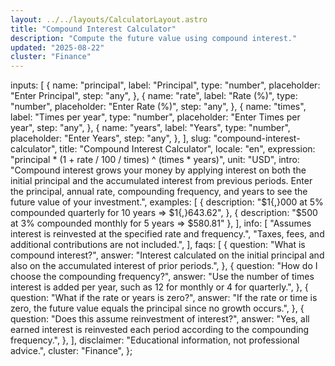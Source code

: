 ```yaml
---
layout: ../../layouts/CalculatorLayout.astro
title: "Compound Interest Calculator"
description: "Compute the future value using compound interest."
updated: "2025-08-22"
cluster: "Finance"
---
```



  inputs: [
    {
      name: "principal",
      label: "Principal",
      type: "number",
      placeholder: "Enter Principal",
      step: "any",
    },
    {
      name: "rate",
      label: "Rate (%)",
      type: "number",
      placeholder: "Enter Rate (%)",
      step: "any",
    },
    {
      name: "times",
      label: "Times per year",
      type: "number",
      placeholder: "Enter Times per year",
      step: "any",
    },
    {
      name: "years",
      label: "Years",
      type: "number",
      placeholder: "Enter Years",
      step: "any",
    },
  ],
  slug: "compound-interest-calculator",
  title: "Compound Interest Calculator",
  locale: "en",
  expression: "principal * (1 + rate / 100 / times) ^ (times * years)",
  unit: "USD",
  intro:
    "Compound interest grows your money by applying interest on both the initial principal and the accumulated interest from previous periods. Enter the principal, annual rate, compounding frequency, and years to see the future value of your investment.",
  examples: [
    {
      description:
        "$1{,}000 at 5% compounded quarterly for 10 years ⇒ $1{,}643.62",
    },
    { description: "$500 at 3% compounded monthly for 5 years ⇒ $580.81" },
  ],
  info: [
    "Assumes interest is reinvested at the specified rate and frequency.",
    "Taxes, fees, and additional contributions are not included.",
  ],
  faqs: [
    {
      question: "What is compound interest?",
      answer:
        "Interest calculated on the initial principal and also on the accumulated interest of prior periods.",
    },
    {
      question: "How do I choose the compounding frequency?",
      answer:
        "Use the number of times interest is added per year, such as 12 for monthly or 4 for quarterly.",
    },
    {
      question: "What if the rate or years is zero?",
      answer:
        "If the rate or time is zero, the future value equals the principal since no growth occurs.",
    },
    {
      question: "Does this assume reinvestment of interest?",
      answer:
        "Yes, all earned interest is reinvested each period according to the compounding frequency.",
    },
  ],
  disclaimer: "Educational information, not professional advice.",
  cluster: "Finance",
};

<Calculator schema={schema} />
